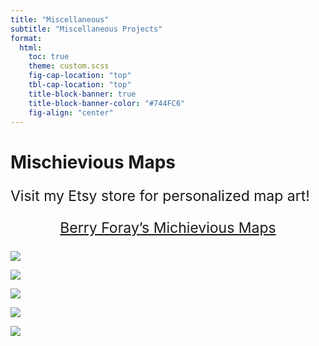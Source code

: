 ```yaml
---
title: "Miscellaneous"
subtitle: "Miscellaneous Projects"
format: 
  html: 
    toc: true
    theme: custom.scss
    fig-cap-location: "top"
    tbl-cap-location: "top"
    title-block-banner: true
    title-block-banner-color: "#744FC6"
    fig-align: "center"
---
```


# Mischievious Maps

<div style="font-size:23px">

Visit my Etsy store for personalized map art!

</div>

<div style="font-size:23px; text-align: center">

[Berry Foray's Michievious Maps](https://mischievousmaps.etsy.com)

</div>

![](circles.png)

![](friends6pink.jpg)

![](nikkimap.png)

![](friends4blue.jpg)

![](maptest.png)




